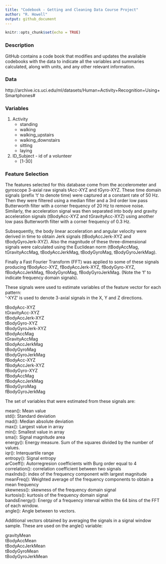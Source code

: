 ```yaml
---
title: "Codebook - Getting and Cleaning Data Course Project"
author: "R. Howell"
output: github_document
---
```


```r
knitr::opts_chunk$set(echo = TRUE)
```

### Description

GitHub contains a code book that modifies and updates the available codebooks with the data to indicate all the variables and summaries calculated, along with units, and any other relevant information.

### Data

http://archive.ics.uci.edu/ml/datasets/Human+Activity+Recognition+Using+Smartphones#

### Variables

1. Activity
    + standing
    + walking
    + walking_upstairs
    + walking_downstairs
    + sitting
    + laying
1. ID_Subject - id of a volunteer
    + [1-30]

### Feature Selection 

The features selected for this database come from the accelerometer and gyroscope 3-axial raw signals tAcc-XYZ and tGyro-XYZ. These time domain signals (prefix 't' to denote time) were captured at a constant rate of 50 Hz. Then they were filtered using a median filter and a 3rd order low pass Butterworth filter with a corner frequency of 20 Hz to remove noise. Similarly, the acceleration signal was then separated into body and gravity acceleration signals (tBodyAcc-XYZ and tGravityAcc-XYZ) using another low pass Butterworth filter with a corner frequency of 0.3 Hz. 

Subsequently, the body linear acceleration and angular velocity were derived in time to obtain Jerk signals (tBodyAccJerk-XYZ and tBodyGyroJerk-XYZ). Also the magnitude of these three-dimensional signals were calculated using the Euclidean norm (tBodyAccMag, tGravityAccMag, tBodyAccJerkMag, tBodyGyroMag, tBodyGyroJerkMag). 

Finally a Fast Fourier Transform (FFT) was applied to some of these signals producing fBodyAcc-XYZ, fBodyAccJerk-XYZ, fBodyGyro-XYZ, fBodyAccJerkMag, fBodyGyroMag, fBodyGyroJerkMag. (Note the 'f' to indicate frequency domain signals). 

These signals were used to estimate variables of the feature vector for each pattern:  
'-XYZ' is used to denote 3-axial signals in the X, Y and Z directions.  

tBodyAcc-XYZ  
tGravityAcc-XYZ  
tBodyAccJerk-XYZ  
tBodyGyro-XYZ  
tBodyGyroJerk-XYZ  
tBodyAccMag  
tGravityAccMag  
tBodyAccJerkMag  
tBodyGyroMag  
tBodyGyroJerkMag  
fBodyAcc-XYZ  
fBodyAccJerk-XYZ  
fBodyGyro-XYZ  
fBodyAccMag   
fBodyAccJerkMag  
fBodyGyroMag  
fBodyGyroJerkMag  

The set of variables that were estimated from these signals are:     

mean(): Mean value  
std(): Standard deviation  
mad(): Median absolute deviation   
max(): Largest value in array  
min(): Smallest value in array  
sma(): Signal magnitude area  
energy(): Energy measure. Sum of the squares divided by the number of values.   
iqr(): Interquartile range    
entropy(): Signal entropy  
arCoeff(): Autorregresion coefficients with Burg order equal to 4  
correlation(): correlation coefficient between two signals  
maxInds(): index of the frequency component with largest magnitude  
meanFreq(): Weighted average of the frequency components to obtain a mean frequency  
skewness(): skewness of the frequency domain signal   
kurtosis(): kurtosis of the frequency domain signal   
bandsEnergy(): Energy of a frequency interval within the 64 bins of the FFT of each window.  
angle(): Angle between to vectors.    

Additional vectors obtained by averaging the signals in a signal window sample. These are used on the angle() variable:
  
gravityMean  
tBodyAccMean  
tBodyAccJerkMean  
tBodyGyroMean  
tBodyGyroJerkMean  
